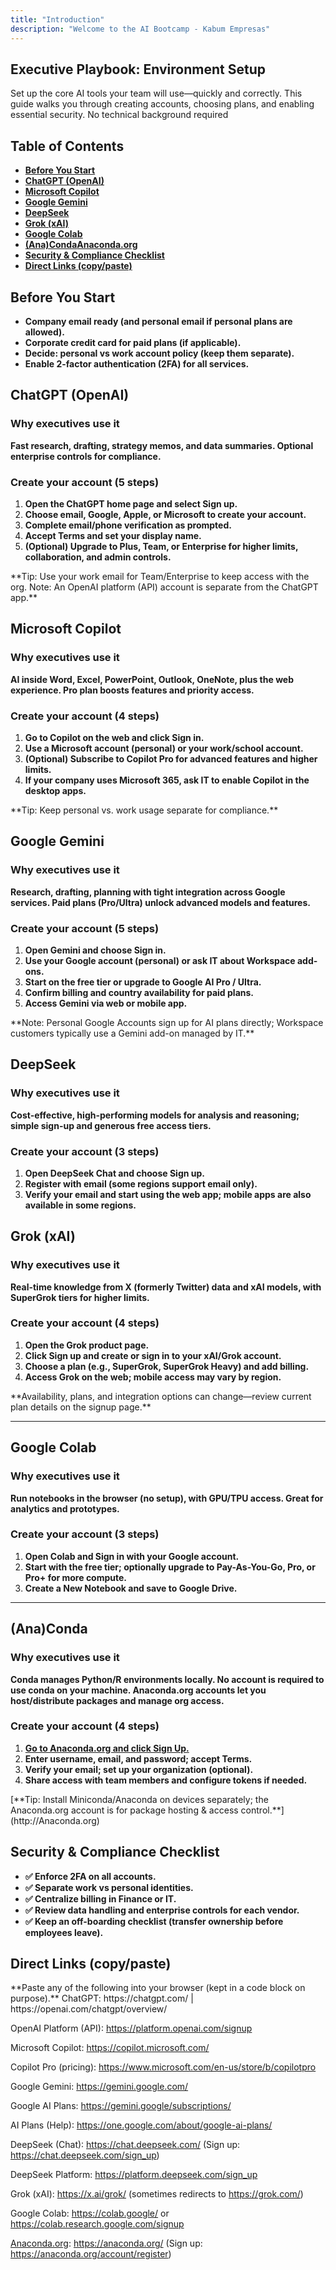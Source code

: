 ```yaml
---
title: "Introduction"
description: "Welcome to the AI Bootcamp - Kabum Empresas"
---
```


## **Executive Playbook: Environment Setup**

Set up the core AI tools your team will use—quickly and correctly. This guide walks you through creating accounts, choosing plans, and enabling essential security. No technical background required

## **Table of Contents**

- [**Before You Start**](#before-you-start)
- [**ChatGPT (OpenAI)**](#chatgpt-openai)
- [**Microsoft Copilot**](#microsoft-copilot)
- [**Google Gemini**](#google-gemini)
- [**DeepSeek**](#deepseek)
- [**Grok (xAI)**](#grok-xai)
- [**<u>Google Colab</u>**](#google-colab)
- [**(Ana)Conda**](#anaconda-conda-anacondaorg)[**Anaconda.org**](http://Anaconda.org)
- [**Security & Compliance Checklist**](#security--compliance-checklist)
- [**Direct Links (copy/paste)**](#direct-links-copypaste)

## **Before You Start**

- **Company email ready (and personal email if personal plans are allowed).**
- **Corporate credit card for paid plans (if applicable).**
- **Decide: personal vs work account policy (keep them separate).**
- **Enable 2-factor authentication (2FA) for all services.**

## **ChatGPT (OpenAI)**

### **Why executives use it**

**Fast research, drafting, strategy memos, and data summaries. Optional enterprise controls for compliance.**

### **Create your account (5 steps)**

1. **Open the ChatGPT home page and select Sign up.**
2. **Choose email, Google, Apple, or Microsoft to create your account.**
3. **Complete email/phone verification as prompted.**
4. **Accept Terms and set your display name.**
5. **(Optional) Upgrade to Plus, Team, or Enterprise for higher limits, collaboration, and admin controls.**

<Tip>
  **Tip: Use your work email for Team/Enterprise to keep access with the org.   Note: An OpenAI platform (API) account is separate from the ChatGPT app.**
</Tip>

## **Microsoft Copilot**

### **Why executives use it**

**AI inside Word, Excel, PowerPoint, Outlook, OneNote, plus the web experience. Pro plan boosts features and priority access.**

### **Create your account (4 steps)**

1. **Go to Copilot on the web and click Sign in.**
2. **Use a Microsoft account (personal) or your work/school account.**
3. **(Optional) Subscribe to Copilot Pro for advanced features and higher limits.**
4. **If your company uses Microsoft 365, ask IT to enable Copilot in the desktop apps.**

<Tip>
  **Tip: Keep personal vs. work usage separate for compliance.**
</Tip>

## **Google Gemini**

### **Why executives use it**

**Research, drafting, planning with tight integration across Google services. Paid plans (Pro/Ultra) unlock advanced models and features.**

### **Create your account (5 steps)**

1. **Open Gemini and choose Sign in.**
2. **Use your Google account (personal) or ask IT about Workspace add-ons.**
3. **Start on the free tier or upgrade to Google AI Pro / Ultra.**
4. **Confirm billing and country availability for paid plans.**
5. **Access Gemini via web or mobile app.**

<Tip>
  **Note: Personal Google Accounts sign up for AI plans directly; Workspace customers typically use a Gemini add-on managed by IT.**
</Tip>

## **DeepSeek**

### **Why executives use it**

**Cost-effective, high-performing models for analysis and reasoning; simple sign-up and generous free access tiers.**

### **Create your account (3 steps)**

1. **Open DeepSeek Chat and choose Sign up.**
2. **Register with email (some regions support email only).**
3. **Verify your email and start using the web app; mobile apps are also available in some regions.**

## **Grok (xAI)**

### **Why executives use it**

**Real-time knowledge from X (formerly Twitter) data and xAI models, with SuperGrok tiers for higher limits.**

### **Create your account (4 steps)**

1. **Open the Grok product page.**
2. **Click Sign up and create or sign in to your xAI/Grok account.**
3. **Choose a plan (e.g., SuperGrok, SuperGrok Heavy) and add billing.**
4. **Access Grok on the web; mobile access may vary by region.**

<Info>
  **Availability, plans, and integration options can change—review current plan details on the signup page.**
</Info>

---

## **Google Colab**

### **Why executives use it**

**Run notebooks in the browser (no setup), with GPU/TPU access. Great for analytics and prototypes.**

### **Create your account (3 steps)**

1. **Open Colab and Sign in with your Google account.**
2. **Start with the free tier; optionally upgrade to Pay-As-You-Go, Pro, or Pro\+ for more compute.**
3. **Create a New Notebook and save to Google Drive.**

---

## (Ana)Conda

### **Why executives use it**

******Conda manages Python/R environments locally. No account is required to use conda on your machine.   Anaconda.org accounts let you host/distribute packages and manage org access.******

### **Create your account (4 steps)**

1. [******Go to Anaconda.org and click Sign Up.******](http://Anaconda.org)
2. **Enter username, email, and password; accept Terms.**
3. **Verify your email; set up your organization (optional).**
4. **Share access with team members and configure tokens if needed.**

<Tip>
  [**Tip: Install Miniconda/Anaconda on devices separately; the Anaconda.org account is for package hosting & access control.**](http://Anaconda.org)
</Tip>

## **Security & Compliance Checklist**

- **✅ Enforce 2FA on all accounts.**
- **✅ Separate work vs personal identities.**
- **✅ Centralize billing in Finance or IT.**
- **✅ Review data handling and enterprise controls for each vendor.**
- **✅ Keep an off-boarding checklist (transfer ownership before employees leave).**

## **Direct Links (copy/paste)**

<Note>
  **Paste any of the following into your browser (kept in a code block on purpose).**
</Note>

<Card title="Direct Links" icon="link">
  ChatGPT:              https://chatgpt.com/   | https://openai.com/chatgpt/overview/

  OpenAI Platform (API): https://platform.openai.com/signup

  Microsoft Copilot:    https://copilot.microsoft.com/

  Copilot Pro (pricing): https://www.microsoft.com/en-us/store/b/copilotpro

  Google Gemini:        https://gemini.google.com/

  Google AI Plans:      https://gemini.google/subscriptions/

  AI Plans (Help):      https://one.google.com/about/google-ai-plans/

  DeepSeek (Chat):      https://chat.deepseek.com/    (Sign up: https://chat.deepseek.com/sign_up)

  DeepSeek Platform:    https://platform.deepseek.com/sign_up

  Grok (xAI):           https://x.ai/grok/            (sometimes redirects to https://grok.com/)

  Google Colab:         https://colab.google/  or  https://colab.research.google.com/signup

  [Anaconda.org](http://Anaconda.org):         https://anaconda.org/         (Sign up: https://anaconda.org/account/register)
</Card>
